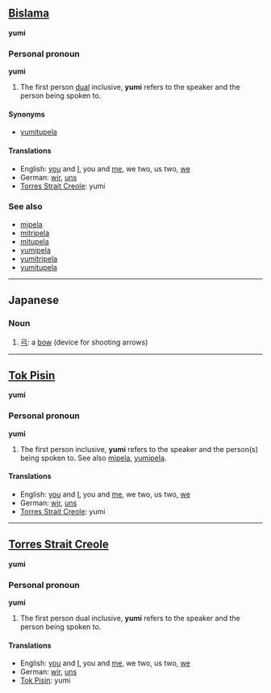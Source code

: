 ==[[Bislama]]==
'''yumi'''

===Personal pronoun===
'''yumi'''

# The first person [[dual]] inclusive, '''yumi''' refers to the speaker and the person being spoken to.

====Synonyms====
*[[yumitupela]]

====Translations====
*English: [[you]] and [[I]], you and [[me]], we two, us two, [[we]]
*German: [[wir]], [[uns]]
*[[Torres Strait Creole]]: yumi

===See also===
*[[mipela]]
*[[mitripela]]
*[[mitupela]]
*[[yumipela]]
*[[yumitripela]]
*[[yumitupela]]

----

==Japanese==
===Noun===
{{ja-noun|r|hira=ゆみ}}

#[[弓]]: a [[bow]] (device for shooting arrows)

----

==[[Tok Pisin]]==
'''yumi'''

===Personal pronoun===
'''yumi'''

# The first person inclusive, '''yumi''' refers to the speaker and the person(s) being spoken to. See also [[mipela]], [[yumipela]].

====Translations====
*English: [[you]] and [[I]], you and [[me]], we two, us two, [[we]]
*German: [[wir]], [[uns]]
*[[Torres Strait Creole]]: yumi

----

==[[Torres Strait Creole]]==
'''yumi'''

===Personal pronoun===
'''yumi'''

# The first person dual inclusive, '''yumi''' refers to the speaker and the person being spoken to.

====Translations====
*English: [[you]] and [[I]], you and [[me]], we two, us two, [[we]]
*German: [[wir]], [[uns]]
*[[Tok Pisin]]: yumi